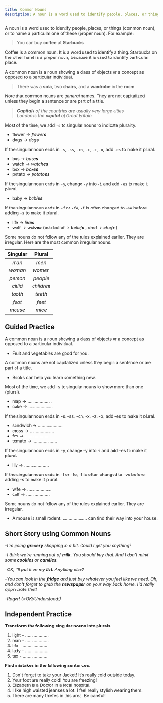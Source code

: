 ```yaml
---
title: Common Nouns
description: A noun is a word used to identify people, places, or things
---
```


A noun is a word used to identify people, places, or things (common noun), or to name a particular one of these (proper noun). For example:

> You can buy **coffee** at **Starbucks**

<Sidenote>
  Coffee is a common noun. It is a word used to identify a thing. Starbucks on the other hand is a
  proper noun, because it is used to identify particular place.
</Sidenote>

A common noun is a noun showing a class of objects or a concept as opposed to a particular individual.

> There was a **sofa**, two **chairs**, and a **wardrobe** in the **room**

Note that common nouns are _general_ names. They are not capitalized unless they begin a sentence or are part of a title.

> _**Capitals** of the countries are usually very large cities_ <br /> _London is the **capital** of Great Britain_

Most of the time, we add `-s` to singular nouns to indicate plurality.

- flower → _flower**s**_
- dogs → _dog**s**_

If the singular noun ends in `-s`, `-ss`, `-ch`, `-x`, `-z`, `-o`, add `-es` to make it plural.

- bus → _bus**es**_
- watch → _watch**es**_
- box → _box**es**_
- potato → _potato**es**_

If the singular noun ends in `-y`, change `-y` into `-i` and add `-es` to make it plural.

- baby → _bab**ies**_

If the singular noun ends in `-f` or `-fe`, `-f` is often changed to `-ve` before adding `-s` to make it plural.

- life → _li**ves**_
- wolf → _wol**ves**_ (but: belief → _belief**s**_ , chef → _chef**s**_ )

Some nouns do not follow any of the rules explained earlier. They are irregular. Here are the
most common irregular nouns.

| Singular |   Plural   |
| :------: | :--------: |
|  _man_   |   _men_    |
| _woman_  |  _women_   |
| _person_ |  _people_  |
| _child_  | _children_ |
| _tooth_  |  _teeth_   |
|  _foot_  |   _feet_   |
| _mouse_  |   _mice_   |

## Guided Practice

<Sidenote mt={8}>
  A common noun is a noun showing a class of objects or a concept as opposed to a particular
  individual.
</Sidenote>

- Fruit and vegetables are good for you. <InfoTooltip label="Fruit, vegetables" />

<Sidenote>
  A common nouns are not capitalized unless they begin a sentence or are part of a title.
</Sidenote>

- Books can help you learn something new. <InfoTooltip label="Books" />

<Sidenote>Most of the time, we add _-s_ to singular nouns to show more than one (plural).</Sidenote>

- map → .................... <InfoTooltip label="maps" />
- cake → .................... <InfoTooltip label="cakes" />

<Sidenote>
  If the singular noun ends in -s, -ss, -ch, -x, -z, -o, add -es to make it plural.
</Sidenote>

- sandwich → .................... <InfoTooltip label="sandwiches" />
- cross → .................... <InfoTooltip label="crosses" />
- fox → .................... <InfoTooltip label="foxes" />
- tomato → .................... <InfoTooltip label="tomatoes" />

<Sidenote>
  If the singular noun ends in -y, change -y into -i and add -es to make it plural.
</Sidenote>

- lily → .................... <InfoTooltip label="lilies" />

<Sidenote>
  If the singular noun ends in -f or -fe, -f is often changed to -ve before adding -s to make it
  plural.
</Sidenote>

- wife → .................... <InfoTooltip label="wives" />
- calf → .................... <InfoTooltip label="calves" />

<Sidenote>
  Some nouns do not follow any of the rules explained earlier. They are irregular.
</Sidenote>

- A mouse is small rodent. .................... can find their way into your house. <InfoTooltip label="Mice" />

## Short Story using Common Nouns

-_I'm going **grocery** shopping in a bit. Could I get you anything?_

-_I think we're running out of **milk**. You should buy that. And I don't mind some **cookies** or **candies**._

-_OK, I'll put it on my **list**. Anything else?_

-_You can look in the **fridge** and just buy whatever you feel like we need. Oh, and don't forget to grab the **newspaper** on your way back home. I'd really appreciate that!_

-_Roger! (=OK!/Understood!)_

## Independent Practice

**Transform the following singular nouns into plurals.**

1. light - .................... <InfoTooltip label="lights" />
2. man - .................... <InfoTooltip label="men" />
3. life - .................... <InfoTooltip label="lives" />
4. lady - .................... <InfoTooltip label="ladies" />
5. tax - .................... <InfoTooltip label="taxes" />

**Find mistakes in the following sentences.**

1. Don't forget to take your Jacket! It's really cold outside today. <InfoTooltip label="jacket" />
2. Your foot are really cold! You are freezing! <InfoTooltip label="feet" />
3. Elizabeth is a Doctor in a local hospital. <InfoTooltip label="doctor" />
4. I like high waisted jeanses a lot. I feel really stylish wearing them. <InfoTooltip label="jeans" />
5. There are many thiefes in this area. Be careful! <InfoTooltip label="thieves" />
